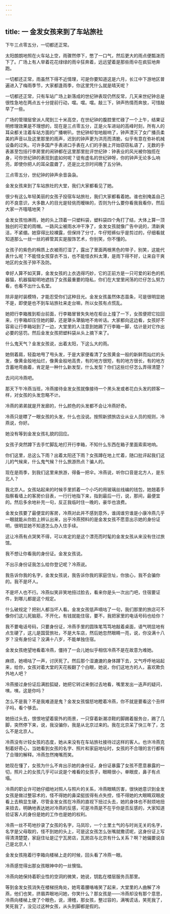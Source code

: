 ```yaml
---
---
---
```

title: 一 金发女孩来到了车站旅社
---




下午三点零五分，一切都还正常。

太阳朗朗地照在火车站上空，雨骤然停下，憋了一口气，然后更大的雨点便瓢泼而下了。广场上有人举着花花绿绿的雨伞狂奔着，远远望着是那些雨伞在疯狂地奔跑。

一切都还正常，雨虽然下得不近情理，可是你要知道这是六月，长江中下游地区普遍进入了梅雨季节，大家都逢雨季，你这里凭什么就是晴天呢？

一切都还正常，只有车站广场上新落成的世纪钟表现仍然反常，几天来世纪钟总是很性急地在两点五十分提前行动，噹。噹。噹。敲三下，钟声热情而奔放，可惜敲早了一些。

广场的管理层曾派人爬到三十米高空，在世纪钟的腹腔里忙碌了一个上午，结果证明修理效果是不理想的，现在是三点零五分，正是火车进站的高峰时刻，所有人的耳朵都关注着车站方面的广播喇叭，世纪钟却訇地敲响了，钟声湮灭了女广播员柔美的声音以及这里那里的雨声，迟到的钟声更为洪亮而清脆，似乎有意在弥补机械设备的过失。可许多国产手表进口手表在人们的手腕上开始窃窃私语了，无数的手表甚至包括行李房里的闹钟都在这里那里批评世纪钟：钟表业的风光被你独揽在身，可你世纪钟的表现到底如何呢？徒有虚名的世纪钟呀，你的钟声无论多么响亮，即使你把人的耳朵震聋了，还是比北京时间晚了五分钟。

三点零五分，世纪钟的钟声余音袅袅。

金发女孩来到了车站旅社的大堂，我们大家都看见了她。

很少有这么年轻美丽的女孩子投宿车站旅社，我们大家都看着她。谁也别掩盖自己的不良意识，大多数人的目光是轻佻而暧昧的，否则为什么要你看我我看你，然后大家一齐嘻嘻地笑？

金发女孩怕淋雨，她的头上顶着一只塑料袋，塑料袋四个角打了结，大体上算一顶独创的可爱的雨帽。一路风尘被雨水冲干净了，金发女孩就像广告中说的，清新爽洁，不紧绷。她穿得比较裸露，但保持了分寸，牛仔短裤似乎是剪过的，仔细看就知道那么一丝一丝的裤管其实是服饰艺术，你别笑，你不懂的。

女孩子的紫色的棉质上衣被雨打湿了，露出了里面两根黑色的带子，别笑，这能代表什么呢？不能怪女孩穿衣不当，也不能怪衣料太薄，是雨下得不好，让来自干爽地区的女孩子猝不及防。

幸好人算不如天算，金发女孩的上衣选得巧妙，它的正前方是一只可爱的彩色的机器猫，机器猫聪明地遮挡了女孩最重要的隐私，你们在大堂里闲荡的烂仔怎么努力看，也看不出什么名堂。

除非是时装模特，才能忍受你们这种目光。金发女孩虽然体态苗条，可是很明显她不是，即使是也不到车站旅社来走台嘛，所以女孩有点慌乱。

她把行李箱推到柜台前面，行李箱冒冒失失地在柜台上撞了一下，女孩便把它拉回来，行李箱却压住她的脚，还是犟头犟脑地不肯听话。大家都向这边看，女孩好不容易让行李箱站到了一边，大堂里的人注意到她踢了行李箱一脚，估计是对它作出必要的惩罚。然后金发女孩把塑料袋从头上摘下来了。

什么鬼天气？金发女孩说，出着太阳，下这么大的雨。

她侧着肩，轻盈地甩了甩头发，于是大家便看清了女孩黄金一般的新鲜而灿烂的头发，像黄金般地灿烂，像黄金般地高贵，有的地方很短，有的地方很长，有的地方含蓄地弯曲着，肯定是一种什么新发型，什么发型？你们这些烂仔怎么弄得清楚？

去问问冷燕吧。

那天下午冷燕当班，冷燕接待金发女孩就像接待一个黑头发或者花白头发的顾客一样，对女孩的头发忽略不计。

冷燕的弟弟就是开发廊的，什么颜色的头发都不会让冷燕好奇。

冷燕只是瞟了一眼女孩的头发，什么也没说。按照新颁旅店业从业人员的规则，冷燕说，你好。

她没有等到金发女孩礼貌的回应。

女孩子突然蹲下去手忙脚乱地打开行李箱，不知什么东西在箱子里面索索地响。

你们这里，总这么下雨？出着太阳还下雨？女孩蹲在地上忙着，随口批评起我们这儿的气候来，什么鬼气候？什么旅游热点？骗人的。

现在是雨季，到我们这里来旅游，得备一把伞。冷燕说，听你口音是北方人，是东北人？

我北京人。女孩站起来的时候手里抓着一个小巧的用玻璃丝线编的钱包，她翘着手指察看墙上的客房价目表，一行行地指下来，指到最后一行，说，那间，最便宜的。然后多余地补充一句，反正我临时住一晚的，豪华也浪费。

金发女孩要了最便宜的客房，冷燕对此并不感到意外，谁阔谁穷谁是小康冷燕几乎一眼就能从你脸上辨认出来，出乎冷燕预料的是金发女孩不愿意出示她的身份证明，很明显她不知道怎么办入住手续。

这让冷燕有点哭笑不得，可以肯定的是这个漂亮而时髦的金发女孩从来没有住过旅馆。

我不想让你看我的身份证。金发女孩说。

不出示身份证我怎么给你登记呢？冷燕说。

我告诉你我的名字，金发女孩说，我告诉你我的家庭住址，你放心，我不会骗你的。我不是坏人。

不是坏人也不行。冷燕似笑非笑地扭过脸去，看来你是头一次出门吧，住宿要证件，到哪儿都是这个规定。

什么破规定？把别人都当坏人看。金发女孩低声嘀咕了一句，我们那里的旅店可不像你们这儿死脑筋，不开化，有钱就能住宿，要不，我把家里的电话号码也给你？

我不要电话号码，只要身份证，冷燕手里的圆珠笔笃笃地敲着桌面，语气明显地有点生硬了，这儿是国营旅社，不是大车店，然后她忽然眼睛一亮，说，你没满十八岁？没有身份证？没满十八岁，不能单独住宿。

金发女孩绝望地看着冷燕，僵持了一会儿她似乎相信冷燕不是在故意为难她。

麻烦，她嘀咕了一声，讨厌死了。然后那个湿漉漉的身体蹲下去，又气呼呼地站起来，给你，女孩对着大堂的天花板翻了个白眼，她说，你们这地方的人，喜欢欺负外地人吧？

冷燕接过身份证后满脸狐疑，她把它转过来倒过去地看，嘴里发出一迭声的疑问，咦，咦，这是你吗？

怎么不是我？不是我难道是鬼？金发女孩愠怒地瞪着冷燕，你不就是要看这个丑样子吗，看个够去。

她扭过头去，恨恨地望着窗外的雨景，一只穿着新潮凉鞋的脚踢着服务台，踢了几脚，突然停下来，说，我没骗你，我是从北京过来的。我在北京呆了快三年了，怎么不是北京人。

冷燕没有计较女孩的态度，她从来没有在车站旅社接待过这样的客人。也许冷燕克制着好奇心，当她看到女孩的名字、照片和家庭地址时，女孩的不合理的言行都有了合理的解释。冷燕忽然掩嘴而笑。

她现在懂了，女孩为什么不肯出示她的身份证，身份证暴露了女孩不愿意暴露的一切，照片上的女孩几乎可以说是个难看的女孩子，眼睛很小，单眼皮，鼻子有点塌。

冷燕的职业许可她仔细地对照人与照片的关系，冷燕眼睛厉害，很快她意识到金发女孩是做过整容术的，怪不得她的鼻梁挺拔得有点失控，怪不得她的大眼睛双眼皮看上去稍显生硬，尽管金发女孩在冷燕的直视下扭过头去，她的身体也不耐烦地扭来扭去，明确地表达她对冷燕的反感，可是冷燕是不在乎你是否反感的，大家知道验证客人的身份是她的工作也是她的权利。

冷燕一丝不苟地抄录了女孩的名字，马凤珍，一个土里土气的与时尚无关的名字，名字是父母取的，怪不到她的头上，可是这女孩怎么张嘴就撒谎呢，这身份证上写得清清楚楚，家庭住址是辽宁瓦房店，瓦房店与北京有什么关系？啊？她偏要说自己是北京人！

金发女孩拖着行李箱向楼梯上走的时候，回头看了冷燕一眼。

冷燕感觉得出那女孩眼神中的一丝懊恼。

冷燕向她保持着职业性的空洞的微笑，她说，钥匙在楼层服务员那里。

等到金发女孩消失在楼梯拐角处，她弯着腰咯咯笑了起来，大堂里的人曲解了冷燕，他们也笑，挤眉弄眼地问她，你笑什么？那女孩是——冷燕却没有那个意思，冷燕向楼梯上使了个眼色，说，滑稽，那女孩，整过容的，满嘴谎话，笑死我了，笑死我了，没见过这种女孩，从头到脚都是假的。